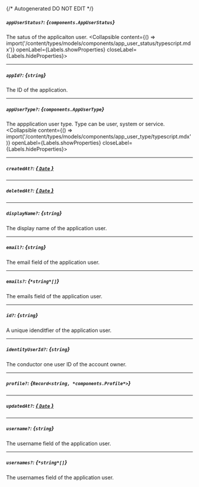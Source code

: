 {/* Autogenerated DO NOT EDIT  */}

##### `appUserStatus?`: *{`components.AppUserStatus`}*
The satus of the applicaiton user.
<Collapsible content={() => import('/content/types/models/components/app_user_status/typescript.mdx')} openLabel={Labels.showProperties} closeLabel={Labels.hideProperties}>
</Collapsible>

---
##### `appId?`: *{`string`}*
The ID of the application.

---
##### `appUserType?`: *{`components.AppUserType`}*
The appplication user type. Type can be user, system or service.
<Collapsible content={() => import('/content/types/models/components/app_user_type/typescript.mdx')} openLabel={Labels.showProperties} closeLabel={Labels.hideProperties}>
</Collapsible>

---
##### `createdAt?`: [*{ `Date` }*](https://developer.mozilla.org/en-US/docs/Web/JavaScript/Reference/Global_Objects/Date)

---
##### `deletedAt?`: [*{ `Date` }*](https://developer.mozilla.org/en-US/docs/Web/JavaScript/Reference/Global_Objects/Date)

---
##### `displayName?`: *{`string`}*
The display name of the application user.

---
##### `email?`: *{`string`}*
The email field of the application user.

---
##### `emails?`: *{`*string*[]`}*
The emails field of the application user.

---
##### `id?`: *{`string`}*
A unique idenditfier of the application user.

---
##### `identityUserId?`: *{`string`}*
The conductor one user ID of the account owner.

---
##### `profile?`: *{`Record<string, *components.Profile*>`}*

---
##### `updatedAt?`: [*{ `Date` }*](https://developer.mozilla.org/en-US/docs/Web/JavaScript/Reference/Global_Objects/Date)

---
##### `username?`: *{`string`}*
The username field of the application user.

---
##### `usernames?`: *{`*string*[]`}*
The usernames field of the application user.


